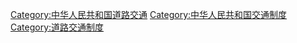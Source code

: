 [[Category:中华人民共和国道路交通|Category:中华人民共和国道路交通]]
[[Category:中华人民共和国交通制度|Category:中华人民共和国交通制度]]
[[Category:道路交通制度|Category:道路交通制度]]